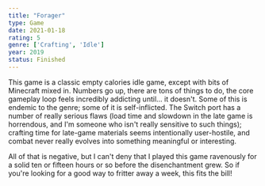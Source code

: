 ```yaml
---
title: "Forager"
type: Game
date: 2021-01-18
rating: 5
genre: ['Crafting', 'Idle']
year: 2019
status: Finished
---
```


This game is a classic empty calories idle game, except with bits of Minecraft mixed in. Numbers go up, there are tons of things to do, the core gameplay loop feels incredibly addicting until... it doesn't. Some of this is endemic to the genre; some of it is self-inflicted. The Switch port has a number of really serious flaws (load time and slowdown in the late game is horrendous, and I'm someone who isn't really sensitive to such things); crafting time for late-game materials seems intentionally user-hostile, and combat never really evolves into something meaningful or interesting.

All of that is negative, but I can't deny that I played this game ravenously for a solid ten or fifteen hours or so before the disenchantment grew. So if you're looking for a good way to fritter away a week, this fits the bill!

